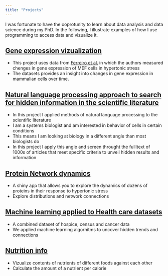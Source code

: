 ```yaml
---
title: "Projects"
---
```


I was fortunate to have the ooprotunity to learn about data analysis and data science during my PhD. In the following, I illustrate examples of how I use programming to access data and vizualize it.


## [Gene expression vizualization](https://athiemicke.com/Project0.html)

- This project uses data from [Ferreiro et al.](https://www.ncbi.nlm.nih.gov/pubmed/20187982) in which the authors measured chenges in gene expression of MEF cells in hypertonic stress
- The datasets provides an insight into changes in gene expression in mammalian cells over time. 

## [Natural language processing approach to search for hidden information in the scientific literature](https://athiemicke.com/Project1.html)

- In this project I applied methods of natural language processing to the scientific literature
- I am a systems biologist and am interested in behavior of cells in certain conditions
- This means I am looking at biology in a different angle than most biologists do
- In this project I apply this angle and screen throught the fullltext of 1000s of articles that meet specific criteria to unveil hidden results and information

## [Protein Network dynamics](https://athiemicke.com/Project2.html)

- A shiny app that allows you to explore the dynamics of dozens of proteins in their response to hypertonic stress
- Explore distributions and network connections

## [Machine learning applied to Health care datasets](https://athiemicke.com/Project3.html)

- A combined dataset of hospice, census and cancer data
- We applied machine learning algorhitms to uncover hidden trends and connections

## [Nutrition info](https://athiemicke.com/Project4.html)

- Vizualize contents of nutrients of different foods against each other
- Calculate the amount of a nutrient per calorie
